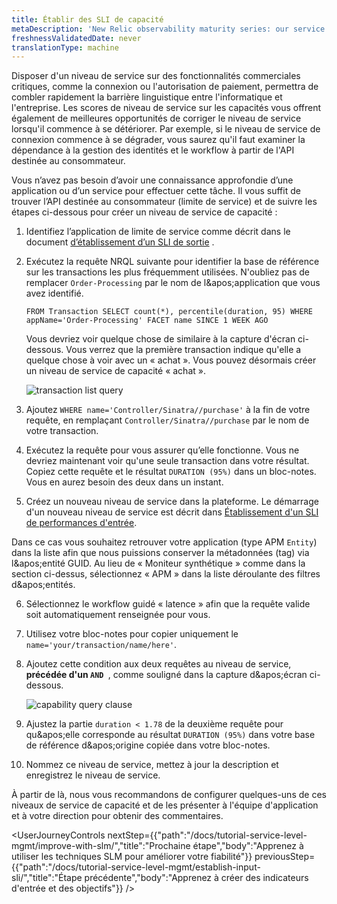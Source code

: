 ```yaml
---
title: Établir des SLI de capacité
metaDescription: 'New Relic observability maturity series: our service level management guide shows you how to easily measure and communicate the overall health, performance, and quality of your digital products and services to all stakeholders.'
freshnessValidatedDate: never
translationType: machine
---
```


Disposer d&apos;un niveau de service sur des fonctionnalités commerciales critiques, comme la connexion ou l&apos;autorisation de paiement, permettra de combler rapidement la barrière linguistique entre l&apos;informatique et l&apos;entreprise. Les scores de niveau de service sur les capacités vous offrent également de meilleures opportunités de corriger le niveau de service lorsqu&apos;il commence à se détériorer. Par exemple, si le niveau de service de connexion commence à se dégrader, vous saurez qu&apos;il faut examiner la dépendance à la gestion des identités et le workflow à partir de l&apos;API destinée au consommateur.

Vous n’avez pas besoin d’avoir une connaissance approfondie d’une application ou d’un service pour effectuer cette tâche. Il vous suffit de trouver l’API destinée au consommateur (limite de service) et de suivre les étapes ci-dessous pour créer un niveau de service de capacité :

1. Identifiez l’application de limite de service comme décrit dans le document [d’établissement d’un SLI de sortie](/docs/tutorial-service-level-mgmt/establish-output-sli/) .

2. Exécutez la requête NRQL suivante pour identifier la base de référence sur les transactions les plus fréquemment utilisées. N&apos;oubliez pas de remplacer `Order-Processing` par le nom de l&amp;apos;application que vous avez identifié.

   ```
   FROM Transaction SELECT count(*), percentile(duration, 95) WHERE appName='Order-Processing' FACET name SINCE 1 WEEK AGO
   ```

   Vous devriez voir quelque chose de similaire à la capture d&apos;écran ci-dessous. Vous verrez que la première transaction indique qu&apos;elle a quelque chose à voir avec un « achat ». Vous pouvez désormais créer un niveau de service de capacité « achat ».

   <img alt="transaction list query" src="/images/queries-nrql_screenshot-full_transaction-list-nrql.webp" />

3. Ajoutez `WHERE name='Controller/Sinatra//purchase'` à la fin de votre requête, en remplaçant `Controller/Sinatra//purchase` par le nom de votre transaction.

4. Exécutez la requête pour vous assurer qu’elle fonctionne. Vous ne devriez maintenant voir qu&apos;une seule transaction dans votre résultat. Copiez cette requête et le résultat `DURATION (95%)` dans un bloc-notes. Vous en aurez besoin des deux dans un instant.

5. Créez un nouveau niveau de service dans la plateforme. Le démarrage d&apos;un nouveau niveau de service est décrit dans [Établissement d&apos;un SLI de performances d&apos;entrée](#establishing-input-sli).

Dans ce cas vous souhaitez retrouver votre application (type APM `Entity`) dans la liste afin que nous puissions conserver la métadonnées (tag) via l&amp;apos;entité GUID. Au lieu de « Moniteur synthétique » comme dans la section ci-dessus, sélectionnez « APM » dans la liste déroulante des filtres d&amp;apos;entités.

6. Sélectionnez le workflow guidé « latence » afin que la requête valide soit automatiquement renseignée pour vous.

7. Utilisez votre bloc-notes pour copier uniquement le `name='your/transaction/name/here'`.

8. Ajoutez cette condition aux deux requêtes au niveau de service, **précédée d&apos;un `AND `**, comme souligné dans la capture d&amp;apos;écran ci-dessous.

   <img alt="capability query clause" src="/images/apm_screenshot-crop_capability-filter-clause.webp" />

9. Ajustez la partie `duration < 1.78` de la deuxième requête pour qu&amp;apos;elle corresponde au résultat `DURATION (95%)` dans votre base de référence d&amp;apos;origine copiée dans votre bloc-notes.

10. Nommez ce niveau de service, mettez à jour la description et enregistrez le niveau de service.

À partir de là, nous vous recommandons de configurer quelques-uns de ces niveaux de service de capacité et de les présenter à l&apos;équipe d&apos;application et à votre direction pour obtenir des commentaires.

<UserJourneyControls nextStep={{"path":"/docs/tutorial-service-level-mgmt/improve-with-slm/","title":"Prochaine étape","body":"Apprenez à utiliser les techniques SLM pour améliorer votre fiabilité"}} previousStep={{"path":"/docs/tutorial-service-level-mgmt/establish-input-sli/","title":"Étape précédente","body":"Apprenez à créer des indicateurs d'entrée et des objectifs"}} />